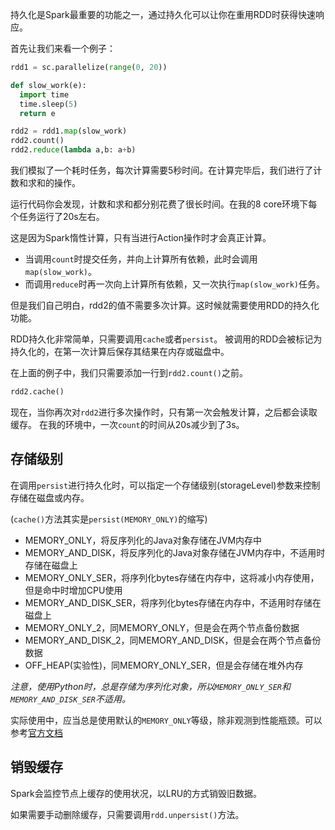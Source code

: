 持久化是Spark最重要的功能之一，通过持久化可以让你在重用RDD时获得快速响应。

首先让我们来看一个例子：

```python
rdd1 = sc.parallelize(range(0, 20))

def slow_work(e):
  import time
  time.sleep(5)
  return e

rdd2 = rdd1.map(slow_work)
rdd2.count()
rdd2.reduce(lambda a,b: a+b)
```

我们模拟了一个耗时任务，每次计算需要5秒时间。在计算完毕后，我们进行了计数和求和的操作。

运行代码你会发现，计数和求和都分别花费了很长时间。在我的8 core环境下每个任务运行了20s左右。

这是因为Spark惰性计算，只有当进行Action操作时才会真正计算。

- 当调用`count`时提交任务，并向上计算所有依赖，此时会调用`map(slow_work)`。
- 而调用`reduce`时再一次向上计算所有依赖，又一次执行`map(slow_work)`任务。

但是我们自己明白，rdd2的值不需要多次计算。这时候就需要使用RDD的持久化功能。

RDD持久化非常简单，只需要调用`cache`或者`persist`。
被调用的RDD会被标记为持久化的，在第一次计算后保存其结果在内存或磁盘中。

在上面的例子中，我们只需要添加一行到`rdd2.count()`之前。

```python
rdd2.cache()
```

现在，当你再次对`rdd2`进行多次操作时，只有第一次会触发计算，之后都会读取缓存。
在我的环境中，一次`count`的时间从20s减少到了3s。

## 存储级别

在调用`persist`进行持久化时，可以指定一个存储级别(storageLevel)参数来控制存储在磁盘或内存。

(`cache()`方法其实是`persist(MEMORY_ONLY)`的缩写)

- MEMORY_ONLY，将反序列化的Java对象存储在JVM内存中
- MEMORY_AND_DISK，将反序列化的Java对象存储在JVM内存中，不适用时存储在磁盘上
- MEMORY_ONLY_SER，将序列化bytes存储在内存中，这将减小内存使用，但是命中时增加CPU使用
- MEMORY_AND_DISK_SER，将序列化bytes存储在内存中，不适用时存储在磁盘上
- MEMORY_ONLY_2，同MEMORY_ONLY，但是会在两个节点备份数据
- MEMORY_AND_DISK_2，同MEMORY_AND_DISK，但是会在两个节点备份数据
- OFF_HEAP(实验性)，同MEMORY_ONLY_SER，但是会存储在堆外内存

_注意，使用Python时，总是存储为序列化对象，所以`MEMORY_ONLY_SER`和`MEMORY_AND_DISK_SER`不适用。_

实际使用中，应当总是使用默认的`MEMORY_ONLY`等级，除非观测到性能瓶颈。可以参考[官方文档][spark-which-storage-level]

## 销毁缓存

Spark会监控节点上缓存的使用状况，以LRU的方式销毁旧数据。

如果需要手动删除缓存，只需要调用`rdd.unpersist()`方法。




[spark-which-storage-level]: http://spark.apache.org/docs/latest/rdd-programming-guide.html#which-storage-level-to-choose